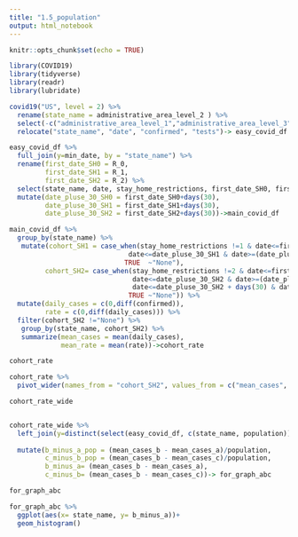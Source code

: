 ```yaml
---
title: "1.5_population"
output: html_notebook
---
```


```r
knitr::opts_chunk$set(echo = TRUE)
```

```r
library(COVID19)
library(tidyverse)
library(readr)
library(lubridate)
```


```r
covid19("US", level = 2) %>%
  rename(state_name = administrative_area_level_2 ) %>% 
  select(-c("administrative_area_level_1","administrative_area_level_3","latitude","longitude","currency", "administrative_area_level_1")) %>% 
  relocate("state_name", "date", "confirmed", "tests")-> easy_covid_df
```



```r
easy_covid_df %>% 
  full_join(y=min_date, by = "state_name") %>% 
  rename(first_date_SH0 = R_0,
         first_date_SH1 = R_1,
         first_date_SH2 = R_2) %>% 
  select(state_name, date, stay_home_restrictions, first_date_SH0, first_date_SH1, first_date_SH2, confirmed, deaths, population) %>%
  mutate(date_pluse_30_SH0 = first_date_SH0+days(30),
         date_pluse_30_SH1 = first_date_SH1+days(30),
         date_pluse_30_SH2 = first_date_SH2+days(30))->main_covid_df
```

```r
main_covid_df %>%   
  group_by(state_name) %>% 
   mutate(cohort_SH1 = case_when(stay_home_restrictions !=1 & date<=first_date_SH1 & date>=(first_date_SH1-days(14))~"a",
                              date<=date_pluse_30_SH1 & date>=(date_pluse_30_SH1-days(14))~"b",
                             TRUE  ~"None"),
         cohort_SH2= case_when(stay_home_restrictions !=2 & date<=first_date_SH2 & date>=(first_date_SH2-days(14))~"a",
                               date<=date_pluse_30_SH2 & date>=(date_pluse_30_SH2-days(14))~"b",
                               date<=date_pluse_30_SH2 + days(30) & date>=(date_pluse_30_SH2 + days(16))~"c",
                              TRUE ~"None")) %>% 
  mutate(daily_cases = c(0,diff(confirmed)),
         rate = c(0,diff(daily_cases))) %>% 
  filter(cohort_SH2 !="None") %>% 
   group_by(state_name, cohort_SH2) %>%
   summarize(mean_cases = mean(daily_cases),
             mean_rate = mean(rate))->cohort_rate

cohort_rate
```

```r
cohort_rate %>% 
  pivot_wider(names_from = "cohort_SH2", values_from = c("mean_cases", "mean_rate")) ->cohort_rate_wide

cohort_rate_wide


cohort_rate_wide %>% 
  left_join(y=distinct(select(easy_covid_df, c(state_name, population))), by ="state_name") %>% 
  
  mutate(b_minus_a_pop = (mean_cases_b - mean_cases_a)/population,
         c_minus_b_pop = (mean_cases_b - mean_cases_c)/population,
         b_minus_a= (mean_cases_b - mean_cases_a),
         c_minus_b= (mean_cases_b - mean_cases_c))-> for_graph_abc 

for_graph_abc
```

```r
for_graph_abc %>% 
  ggplot(aes(x= state_name, y= b_minus_a))+ 
  geom_histogram()

```


